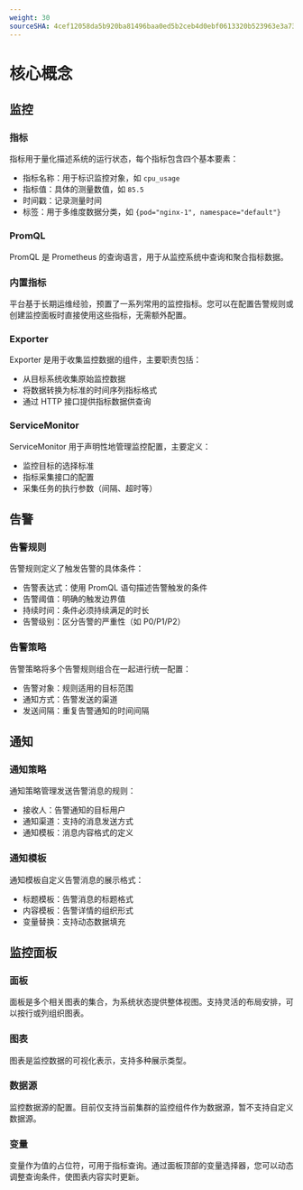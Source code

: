 ```yaml
---
weight: 30
sourceSHA: 4cef12058da5b920ba81496baa0ed5b2ceb4d0ebf0613320b523963e3a73a91a
---
```


# 核心概念

## 监控

### 指标

指标用于量化描述系统的运行状态，每个指标包含四个基本要素：

- 指标名称：用于标识监控对象，如 `cpu_usage`
- 指标值：具体的测量数值，如 `85.5`
- 时间戳：记录测量时间
- 标签：用于多维度数据分类，如 `{pod="nginx-1", namespace="default"}`

### PromQL

PromQL 是 Prometheus 的查询语言，用于从监控系统中查询和聚合指标数据。

### 内置指标

平台基于长期运维经验，预置了一系列常用的监控指标。您可以在配置告警规则或创建监控面板时直接使用这些指标，无需额外配置。

### Exporter

Exporter 是用于收集监控数据的组件，主要职责包括：

- 从目标系统收集原始监控数据
- 将数据转换为标准的时间序列指标格式
- 通过 HTTP 接口提供指标数据供查询

### ServiceMonitor

ServiceMonitor 用于声明性地管理监控配置，主要定义：

- 监控目标的选择标准
- 指标采集接口的配置
- 采集任务的执行参数（间隔、超时等）

## 告警

### 告警规则

告警规则定义了触发告警的具体条件：

- 告警表达式：使用 PromQL 语句描述告警触发的条件
- 告警阈值：明确的触发边界值
- 持续时间：条件必须持续满足的时长
- 告警级别：区分告警的严重性（如 P0/P1/P2）

### 告警策略

告警策略将多个告警规则组合在一起进行统一配置：

- 告警对象：规则适用的目标范围
- 通知方式：告警发送的渠道
- 发送间隔：重复告警通知的时间间隔

## 通知

### 通知策略

通知策略管理发送告警消息的规则：

- 接收人：告警通知的目标用户
- 通知渠道：支持的消息发送方式
- 通知模板：消息内容格式的定义

### 通知模板

通知模板自定义告警消息的展示格式：

- 标题模板：告警消息的标题格式
- 内容模板：告警详情的组织形式
- 变量替换：支持动态数据填充

## 监控面板

### 面板

面板是多个相关图表的集合，为系统状态提供整体视图。支持灵活的布局安排，可以按行或列组织图表。

### 图表

图表是监控数据的可视化表示，支持多种展示类型。

### 数据源

监控数据源的配置。目前仅支持当前集群的监控组件作为数据源，暂不支持自定义数据源。

### 变量

变量作为值的占位符，可用于指标查询。通过面板顶部的变量选择器，您可以动态调整查询条件，使图表内容实时更新。
